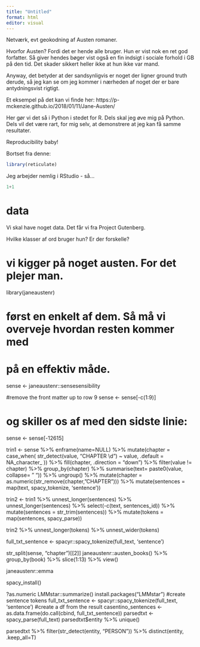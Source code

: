 ```yaml
---
title: "Untitled"
format: html
editor: visual
---
```


Netværk, evt geokodning af Austen romaner.

Hvorfor Austen? Fordi det er hende alle bruger. Hun er vist nok en ret god forfatter. Så giver hendes bøger vist også en fin indsigt i sociale forhold i GB på den tid. Det skader sikkert heller ikke at hun ikke var mand.

Anyway, det betyder at der sandsynligvis er noget der ligner ground truth derude, så jeg kan se om jeg kommer i nærheden af noget der er bare antydningsvist rigtigt.

Et eksempel på det kan vi finde her: https://p-mckenzie.github.io/2018/01/11/Jane-Austen/

Her gør vi det så i Python i stedet for R. Dels skal jeg øve mig på Python. Dels vil det være rart, for mig selv, at demonstrere at jeg kan få samme resultater.

Reproducibility baby!

Bortset fra denne:

```r
library(reticulate)
```

Jeg arbejder nemlig i RStudio - så...

```python
1+1
```

# data

Vi skal have noget data. Det får vi fra Project Gutenberg.

Hvilke klasser af ord bruger hun? Er der forskelle?

# vi kigger på noget austen. For det plejer man.

library(janeaustenr)

# først en enkelt af dem. Så må vi overveje hvordan resten kommer med

# på en effektiv måde.

sense \<- janeaustenr::sensesensibility

#remove the front matter up to row 9 sense \<- sense\[-c(1:9)\]

# og skiller os af med den sidste linie:

sense \<- sense\[-12615\]

trin1 \<- sense %\>% enframe(name=NULL) %\>% mutate(chapter = case_when( str_detect(value, "CHAPTER \\d") \~ value, .default = NA_character\_ )) %\>% fill(chapter, .direction = "down") %\>% filter(value != chapter) %\>% group_by(chapter) %\>% summarise(text= paste0(value, collapse= " ")) %\>% ungroup() %\>% mutate(chapter = as.numeric(str_remove(chapter,"CHAPTER"))) %\>% mutate(sentences = map(text, spacy_tokenize, 'sentence'))

trin2 \<- trin1 %\>% unnest_longer(sentences) %\>% unnest_longer(sentences) %\>% select(-c(text, sentences_id)) %\>% mutate(sentences = str_trim(sentences)) %\>% mutate(tokens = map(sentences, spacy_parse))

trin2 %\>% unnest_longer(tokens) %\>% unnest_wider(tokens)

full_txt_sentence \<- spacyr::spacy_tokenize(full_text, 'sentence')

str_split(sense, "chapter")\[\[2\]\] janeaustenr::austen_books() %\>% group_by(book) %\>% slice(1:13) %\>% view()

janeaustenr::emma

spacy_install()

?as.numeric LMMstar::summarize() install.packages("LMMstar") #create sentence tokens full_txt_sentence \<- spacyr::spacy_tokenize(full_text, 'sentence') #create a df from the result casentino_sentences \<- as.data.frame(do.call(cbind, full_txt_sentence)) parsedtxt \<- spacy_parse(full_text) parsedtxt\$entity %\>% unique()

parsedtxt %\>% filter(str_detect(entity, "PERSON")) %\>% distinct(entity, .keep_all=T)
